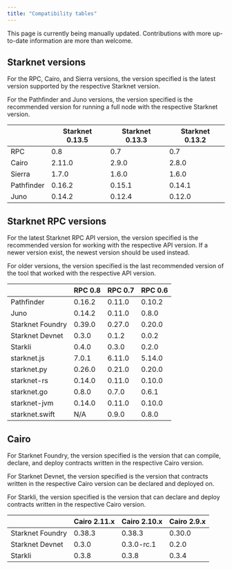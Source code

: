 ```yaml
---
title: "Compatibility tables"
---
```


<Warning>
  This page is currently being manually updated. Contributions with more up-to-date information are more than welcome.
</Warning>

## Starknet versions

<Note>
  For the RPC, Cairo, and Sierra versions, the version specified is the latest version supported by the respective Starknet version.
  
  For the Pathfinder and Juno versions, the version specified is the recommended version for running a full node with the respective Starknet version.
</Note>

|            | Starknet 0.13.5 | Starknet 0.13.3 | Starknet 0.13.2 |
| ---------- | --------------- | --------------- | --------------- |
| RPC        | 0.8             | 0.7             | 0.7             |
| Cairo      | 2.11.0          | 2.9.0           | 2.8.0           |
| Sierra     | 1.7.0           | 1.6.0           | 1.6.0           |
| Pathfinder | 0.16.2          | 0.15.1          | 0.14.1          |
| Juno       | 0.14.2          | 0.12.4          | 0.12.0          |

## Starknet RPC versions

<Note>
  For the latest Starknet RPC API version, the version specified is the recommended version for working with the respective API version. If a newer version exist, the newest version should be used instead.
  
  For older versions, the version specified is the last recommended version of the tool that worked with the respective API version.
</Note>

|                  | RPC 0.8 | RPC 0.7 | RPC 0.6 |
| ---------------- | ------- | ------- | ------- |
| Pathfinder       | 0.16.2  | 0.11.0  | 0.10.2  |
| Juno             | 0.14.2  | 0.11.0  | 0.8.0   |
| Starknet Foundry | 0.39.0  | 0.27.0  | 0.20.0  |
| Starknet Devnet  | 0.3.0   | 0.1.2   | 0.0.2   |
| Starkli          | 0.4.0   | 0.3.0   | 0.2.0   |
| starknet.js      | 7.0.1   | 6.11.0  | 5.14.0  |
| starknet.py      | 0.26.0  | 0.21.0  | 0.20.0  |
| starknet-rs      | 0.14.0  | 0.11.0  | 0.10.0  |
| starknet.go      | 0.8.0   | 0.7.0   | 0.6.1   |
| starknet-jvm     | 0.14.0  | 0.11.0  | 0.10.0  |
| starknet.swift   | N/A     | 0.9.0   | 0.8.0   |

## Cairo

<Note>
  For Starknet Foundry, the version specified is the version that can compile, declare, and deploy contracts written in the respective Cairo version.
  
  For Starknet Devnet, the version specified is the version that contracts written in the respective Cairo version can be declared and deployed on.
  
  For Starkli, the version specified is the version that can declare and deploy contracts written in the respective Cairo version.
</Note>

|                  | Cairo 2.11.x | Cairo 2.10.x | Cairo 2.9.x |
| ---------------- | ------------ | ------------ | ----------- |
| Starknet Foundry | 0.38.3       | 0.38.3       | 0.30.0      |
| Starknet Devnet  | 0.3.0        | 0.3.0-rc.1   | 0.2.0       |
| Starkli          | 0.3.8        | 0.3.8        | 0.3.4       |